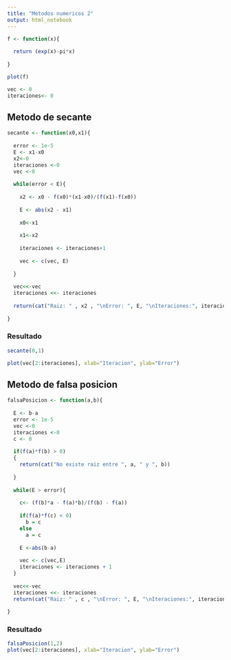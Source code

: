 ```yaml
---
title: "Metodos numericos 2"
output: html_notebook
---
```



```r
f <- function(x){
  
  return (exp(x)-pi*x)
  
}

plot(f)

vec <- 0
iteraciones<- 0

```

## Metodo de secante

```r

secante <- function(x0,x1){
  
  error <- 1e-5
  E <- x1-x0
  x2<-0
  iteraciones <-0 
  vec <-0 
  
  while(error < E){
    
    x2 <- x0 - f(x0)*(x1-x0)/(f(x1)-f(x0))
    
    E <- abs(x2 - x1)
    
    x0<-x1
    
    x1<-x2
    
    iteraciones <- iteraciones+1
    
    vec <- c(vec, E)
    
  }
  
  vec<<-vec
  iteraciones <<- iteraciones
  
  return(cat("Raiz: " , x2 , "\nError: ", E, "\nIteraciones:", iteraciones))
  
}

```

### Resultado

```r
secante(0,1)

plot(vec[2:iteraciones], xlab="Iteracion", ylab="Error")
```
## Metodo de falsa posicion

```r

falsaPosicion <- function(a,b){
  
  E <- b-a
  error <- 1e-5
  vec <-0
  iteraciones <-0 
  c <- 0
  
  if(f(a)*f(b) > 0)
  {
    return(cat("No existe raiz entre ", a, " y ", b))
    
  }
  
  while(E > error){
    
    c<- (f(b)*a - f(a)*b)/(f(b) - f(a)) 
    
    if(f(a)*f(c) < 0)
      b = c
    else
      a = c
    
    E <-abs(b-a)  
      
    vec <- c(vec,E)
    iteraciones <- iteraciones + 1
  }
  
  vec<<-vec
  iteraciones <<- iteraciones
  return(cat("Raiz: " , c , "\nError: ", E, "\nIteraciones:", iteraciones))
  
}


```

### Resultado
```r

falsaPosicion(1,2)
plot(vec[2:iteraciones], xlab="Iteracion", ylab="Error")

```

